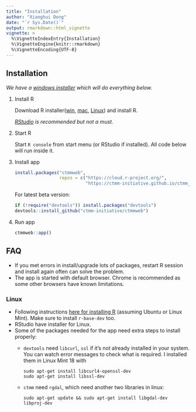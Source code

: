 ```yaml
---
title: "Installation"
author: "Xianghui Dong"
date: "`r Sys.Date()`"
output: rmarkdown::html_vignette
vignette: >
  %\VignetteIndexEntry{Installation}
  %\VignetteEngine{knitr::rmarkdown}
  %\VignetteEncoding{UTF-8}
---
```


## Installation

*We have a [windows installer](https://github.com/ctmm-initiative/ctmmweb/releases/download/v0.2.5/ctmmwebsetup.exe) which will do everything below.*

1. Install R

    Download R installer([win](https://cloud.r-project.org/bin/windows/base/old/3.5.2/R-3.5.2-win.exe), [mac](https://cloud.r-project.org/bin/macosx/R-3.5.2.pkg), [Linux](https://cloud.r-project.org/bin/linux/)) and install R.

    *[RStudio](https://www.rstudio.com/products/rstudio/download/#download) is recommended but not a must.*

2. Start R

    Start `R console` from start menu (or RStudio if installed). All code below will run inside it.

3. Install app

    ```r
    install.packages("ctmmweb", 
                     repos = c("https://cloud.r-project.org/",
                               "https://ctmm-initiative.github.io/ctmm_repo/"))
    
    ```

    For latest beta version:

    ```r
    if (!require("devtools")) install.packages("devtools")
    devtools::install_github("ctmm-initiative/ctmmweb")
    ```

4. Run app

    ```r
    ctmmweb::app()
    ```

## FAQ

- If you met errors in install/upgrade lots of packages, restart R session and install again often can solve the problem. 
- The app is started with default browser. Chrome is recommended as some other browsers have known limitations.

### Linux
- Following instructions [here for installing R](https://cloud.r-project.org/bin/linux/ubuntu/) (assuming Ubuntu or Linux Mint). Make sure to install `r-base-dev` too.
- RStudio have installer for Linux.
- Some of the packages needed for the app need extra steps to install properly:
  + `devtools` need `libcurl`, `ssl` if it's not already installed in your system. You can watch error messages to check what is required. I installed them in Linux Mint 18 with
  
        sudo apt-get install libcurl4-openssl-dev
        sudo apt-get install libssl-dev
  
  + `ctmm` need `rgdal`, which need another two libraries in linux:
  
        sudo apt-get update && sudo apt-get install libgdal-dev libproj-dev
  
